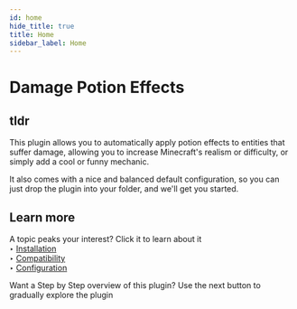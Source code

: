```yaml
---
id: home
hide_title: true
title: Home
sidebar_label: Home
---
```

# Damage Potion Effects

## tldr
This plugin allows you to automatically apply potion effects to entities that suffer damage, allowing you to increase Minecraft's realism or difficulty, or simply add a cool or funny mechanic.

It also comes with a nice and balanced default configuration, so you can just drop the plugin into your folder, and we'll get you started.


## Learn more
A topic peaks your interest? Click it to learn about it<br/>
‣ <a href="./installation">Installation</a><br/>
‣ <a href="./compatibility">Compatibility</a><br/>
‣ <a href="./configuration">Configuration</a><br/>


Want a Step by Step overview of this plugin? Use the next button to gradually explore the plugin